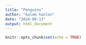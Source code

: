 ```yaml
---
title: "Penguins"
author: "kalem hanlon"
date: "2024-09-13"
output: html_document
---
```


```r
knitr::opts_chunk$set(echo = TRUE)
```


